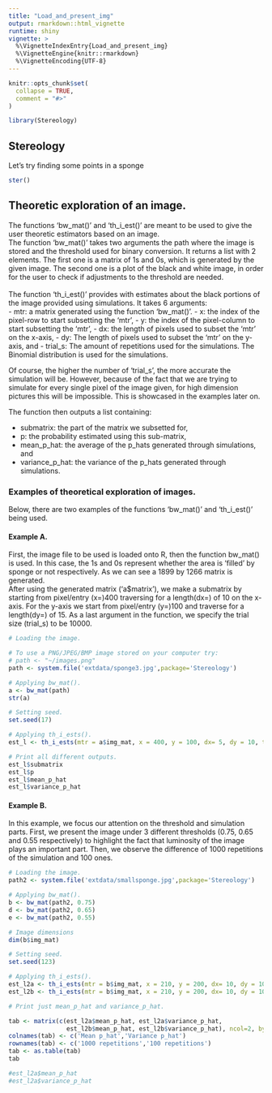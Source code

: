 ```yaml
---
title: "Load_and_present_img"
output: rmarkdown::html_vignette
runtime: shiny
vignette: >
  %\VignetteIndexEntry{Load_and_present_img}
  %\VignetteEngine{knitr::rmarkdown}
  %\VignetteEncoding{UTF-8}
---
```


```r
knitr::opts_chunk$set(
  collapse = TRUE,
  comment = "#>"
)
```

```r
library(Stereology)
```


## Stereology

Let's try finding some points in a sponge
```r
ster()
```


## Theoretic exploration of an image.

The functions 'bw_mat()' and 'th_i_est()' are meant to be used to give the user theoretic estimators based on an image.  <br/>
The function 'bw_mat()' takes two arguments the path where the image is stored and the threshold used for binary conversion. It returns a list with 2 elements. The first one is a matrix of 1s and 0s, which is generated by the given image. The second one is a plot of the black and white image, in order for the user to check if adjustments to the threshold are needed.   <br/>
  <br/>
The function 'th_i_est()' provides with estimates about the black portions of the image provided using simulations. It takes 6 arguments:  <br/>
- mtr: a matrix generated using the function 'bw_mat()'.
- x: the index of the pixel-row to start subsetting the 'mtr',
- y: the index of the pixel-column to start subsetting the 'mtr',
- dx: the length of pixels used to subset the 'mtr' on the x-axis,
- dy: The length of pixels used to subset the 'mtr' on the y-axis, and
- trial_s: The amount of repetitions used for the simulations. The Binomial distribution is used for the simulations. <br/>

Of course, the higher the number of 'trial_s', the more accurate the simulation will be. However, because of the fact that we are trying to simulate for every single pixel of the image given, for high dimension pictures this will be impossible. This is showcased in the examples later on.

The function then outputs a list containing: <br/>

- submatrix: the part of the matrix we subsetted for,
- p: the probability estimated using this sub-matrix,
- mean_p_hat: the average of the p_hats generated through simulations, and
- variance_p_hat: the variance of the p_hats generated through simulations.

### Examples of theoretical exploration of images.

Below, there are two examples of the functions 'bw_mat()' and 'th_i_est()' being used. <br/>

#### Example A.

First, the image file to be used is loaded onto R, then the function bw_mat() is used. In this case, the  1s and 0s represent whether the area is 'filled' by sponge or not respectively.  As we can see a 1899 by 1266 matrix is generated. <br/>
After using the generated matrix ('a$matrix'), we make a submatrix by starting from pixel/entry (x=)400 traversing for a length(dx=) of 10 on the x-axis. For the y-axis we start from pixel/entry (y=)100 and traverse for a length(dy=) of 15. As a last argument in the function, we specify the trial size (trial_s) to be 10000. 

```r
# Loading the image.

# To use a PNG/JPEG/BMP image stored on your computer try:
# path <- "~/images.png"
path <- system.file('extdata/sponge3.jpg',package='Stereology')

# Applying bw_mat().
a <- bw_mat(path)
str(a)

# Setting seed.
set.seed(17)

# Applying th_i_ests().
est_l <- th_i_ests(mtr = a$img_mat, x = 400, y = 100, dx= 5, dy = 10, trial_s = 100)

# Print all different outputs.
est_l$submatrix
est_l$p
est_l$mean_p_hat
est_l$variance_p_hat
```

#### Example B.

In this example, we focus our attention on the threshold and simulation parts.
First, we present the image under 3 different thresholds (0.75, 0.65 and 0.55 respectively) to highlight the fact that luminosity of the image plays an important part.
Then, we observe the difference of 1000 repetitions of the simulation and 100 ones.

```r
# Loading the image.
path2 <- system.file('extdata/smallsponge.jpg',package='Stereology')

# Applying bw_mat().
b <- bw_mat(path2, 0.75)
d <- bw_mat(path2, 0.65)
e <- bw_mat(path2, 0.55)

# Image dimensions
dim(b$img_mat)

# Setting seed.
set.seed(123)

# Applying th_i_ests().
est_l2a <- th_i_ests(mtr = b$img_mat, x = 210, y = 200, dx= 10, dy = 10, trial_s = 1000)
est_l2b <- th_i_ests(mtr = b$img_mat, x = 210, y = 200, dx= 10, dy = 10, trial_s = 100)

# Print just mean_p_hat and variance_p_hat.

tab <- matrix(c(est_l2a$mean_p_hat, est_l2a$variance_p_hat, 
                est_l2b$mean_p_hat, est_l2b$variance_p_hat), ncol=2, byrow=TRUE)
colnames(tab) <- c('Mean p_hat','Variance p_hat')
rownames(tab) <- c('1000 repetitions','100 repetitions')
tab <- as.table(tab)
tab

#est_l2a$mean_p_hat
#est_l2a$variance_p_hat
```






